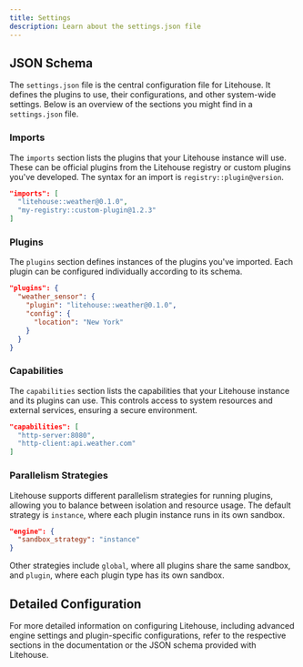 ```yaml
---
title: Settings
description: Learn about the settings.json file
---
```


## JSON Schema

The `settings.json` file is the central configuration file for Litehouse. It defines the plugins to use, their configurations, and other system-wide settings. Below is an overview of the sections you might find in a `settings.json` file.

### Imports

The `imports` section lists the plugins that your Litehouse instance will use. These can be official plugins from the Litehouse registry or custom plugins you've developed. The syntax for an import is `registry::plugin@version`.

```json
"imports": [
  "litehouse::weather@0.1.0",
  "my-registry::custom-plugin@1.2.3"
]
```

### Plugins

The `plugins` section defines instances of the plugins you've imported. Each plugin can be configured individually according to its schema.

```json
"plugins": {
  "weather_sensor": {
    "plugin": "litehouse::weather@0.1.0",
    "config": {
      "location": "New York"
    }
  }
}
```

### Capabilities

The `capabilities` section lists the capabilities that your Litehouse instance and its plugins can use. This controls access to system resources and external services, ensuring a secure environment.

```json
"capabilities": [
  "http-server:8080",
  "http-client:api.weather.com"
]
```

### Parallelism Strategies

Litehouse supports different parallelism strategies for running plugins, allowing you to balance between isolation and resource usage. The default strategy is `instance`, where each plugin instance runs in its own sandbox.

```json
"engine": {
  "sandbox_strategy": "instance"
}
```

Other strategies include `global`, where all plugins share the same sandbox, and `plugin`, where each plugin type has its own sandbox.

## Detailed Configuration

For more detailed information on configuring Litehouse, including advanced engine settings and plugin-specific configurations, refer to the respective sections in the documentation or the JSON schema provided with Litehouse.
